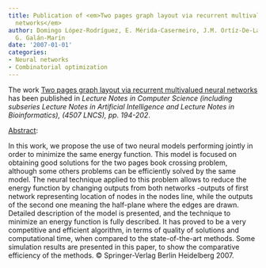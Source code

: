 ```yaml
---
title: Publication of <em>Two pages graph layout via recurrent multivalued neural
  networks</em>
author: Domingo López-Rodríguez, E. Mérida-Casermeiro, J.M. Ortíz-De-Lazcano-Lobato,
  G. Galán-Marín
date: '2007-01-01'
categories:
- Neural networks
- Combinatorial optimization
---
```


The work <u>Two pages graph layout via recurrent multivalued neural networks</u> has been published in <em>Lecture Notes in Computer Science (including subseries Lecture Notes in Artificial Intelligence and Lecture Notes in Bioinformatics), (4507 LNCS), <em>pp. 194-202</em></em>.

<u>Abstract</u>:


In this work, we propose the use of two neural models performing jointly in order to minimize the same energy function. This model is focused on obtaining good solutions for the two pages book crossing problem, although some others problems can be efficiently solved by the same model. The neural technique applied to this problem allows to reduce the energy function by changing outputs from both networks -outputs of first network representing location of nodes in the nodes line, while the outputs of the second one meaning the half-plane where the edges are drawn. Detailed description of the model is presented, and the technique to minimize an energy function is fully described. It has proved to be a very competitive and efficient algorithm, in terms of quality of solutions and computational time, when compared to the state-of-the-art methods. Some simulation results are presented in this paper, to show the comparative efficiency of the methods. © Springer-Verlag Berlin Heidelberg 2007.

